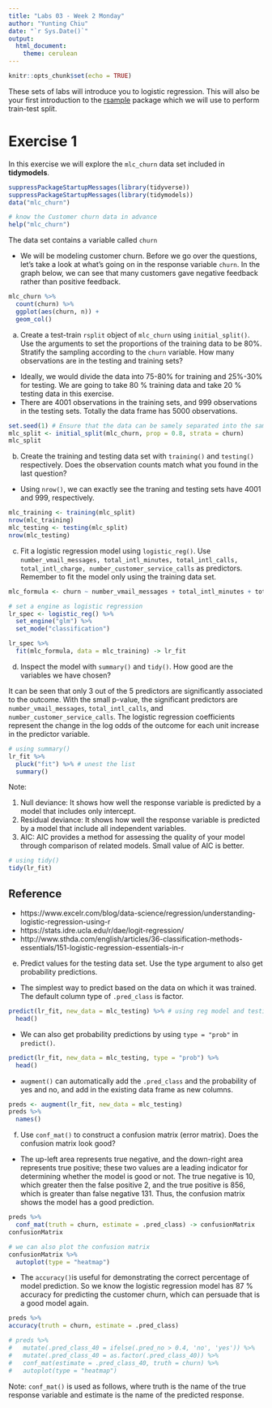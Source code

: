 ```yaml
---
title: "Labs 03 - Week 2 Monday"
author: "Yunting Chiu"
date: "`r Sys.Date()`"
output:
  html_document: 
    theme: cerulean
---
```


```r
knitr::opts_chunk$set(echo = TRUE)
```
These sets of labs will introduce you to logistic regression. This will also be your first introduction to the [rsample](https://rsample.tidymodels.org/) package which we will use to perform train-test split.

# Exercise 1
In this exercise we will explore the `mlc_churn` data set included in **tidymodels**.

```r
suppressPackageStartupMessages(library(tidyverse))
suppressPackageStartupMessages(library(tidymodels))
data("mlc_churn")

# know the Customer churn data in advance
help("mlc_churn")
```
The data set contains a variable called `churn`

- We will be modeling customer churn. Before we go over the questions, let's take a look at what's going on in the response variable `churn`. In the graph below, we can see that many customers gave negative feedback rather than positive feedback.
```r
mlc_churn %>%
  count(churn) %>%
  ggplot(aes(churn, n)) +
  geom_col()
```

a. Create a test-train `rsplit` object of `mlc_churn` using `initial_split()`. Use the arguments to set the proportions of the training data to be 80%. Stratify the sampling according to the `churn` variable. How many observations are in the testing and training sets?

- Ideally, we would divide the data into 75-80% for training and 25%-30% for testing. We are going to take 80 % training data and take 20 % testing data in this exercise.
- There are 4001 observations in the training sets, and 999 observations in the testing sets. Totally the data frame has 5000 observations.
```r
set.seed(1) # Ensure that the data can be samely separated into the same observations.
mlc_split <- initial_split(mlc_churn, prop = 0.8, strata = churn)
mlc_split
```

b. Create the training and testing data set with `training()` and `testing()` respectively. Does the observation counts match what you found in the last question?

- Using `nrow()`, we can exactly see the traning and testing sets have 4001 and 999, respectively.
```r
mlc_training <- training(mlc_split)
nrow(mlc_training)
mlc_testing <- testing(mlc_split)
nrow(mlc_testing)
```

c. Fit a logistic regression model using `logistic_reg()`. Use `number_vmail_messages, total_intl_minutes, total_intl_calls, total_intl_charge, number_customer_service_calls` as predictors. Remember to fit the model only using the training data set.
```r
mlc_formula <- churn ~ number_vmail_messages + total_intl_minutes + total_intl_calls + total_intl_charge + number_customer_service_calls

# set a engine as logistic regression
lr_spec <- logistic_reg() %>%
  set_engine("glm") %>%
  set_mode("classification")

lr_spec %>%
  fit(mlc_formula, data = mlc_training) -> lr_fit
```

d. Inspect the model with `summary()` and `tidy()`. How good are the variables we have chosen?

It can be seen that only 3 out of the 5 predictors are significantly associated to the outcome. With the small p-value, the significant predictors are `number_vmail_messages`, `total_intl_calls`, and `number_customer_service_calls`. The logistic regression coefficients represent the change in the log odds of the outcome for each unit increase in the predictor variable.

```r
# using summary()
lr_fit %>%
  pluck("fit") %>% # unest the list
  summary()
```
Note: 

1. Null deviance: It shows how well the response variable is predicted by a model that includes only intercept.
2. Residual deviance: It shows how well the response variable is predicted by a model that include all independent variables.
3. AIC: AIC provides a method for assessing the quality of your model through comparison of related models. Small value of AIC is better.

```r
# using tidy()
tidy(lr_fit)
```
## Reference
- https://www.excelr.com/blog/data-science/regression/understanding-logistic-regression-using-r
- https://stats.idre.ucla.edu/r/dae/logit-regression/
- http://www.sthda.com/english/articles/36-classification-methods-essentials/151-logistic-regression-essentials-in-r

e. Predict values for the testing data set. Use the type argument to also get probability predictions.

- The simplest way to predict based on the data on which it was trained. The default column type of `.pred_class` is factor.
```r
predict(lr_fit, new_data = mlc_testing) %>% # using reg model and testing dataset for testing 
  head()
```
- We can also get probability predictions by using `type = "prob"` in `predict()`.
```r
predict(lr_fit, new_data = mlc_testing, type = "prob") %>%
  head()
```
- `augment()` can automatically add the `.pred_class` and the probability of yes and no, and add in the existing data frame as new columns. 
```r
preds <- augment(lr_fit, new_data = mlc_testing)
preds %>%
  names()
```

f. Use `conf_mat()` to construct a confusion matrix (error matrix). Does the confusion matrix look good?

- The up-left area represents true negative, and the down-right area represents true positive; these two values are a leading indicator for determining whether the model is good or not. The true negative is 10, which greater then the false positive 2, and the true positive is 856, which is greater than false negative 131. Thus, the confusion matrix shows the model has a good prediction. 
```r
preds %>%
  conf_mat(truth = churn, estimate = .pred_class) -> confusionMatrix
confusionMatrix

# we can also plot the confusion matrix
confusionMatrix %>%
  autoplot(type = "heatmap")
```

- The `accuracy()`is useful for demonstrating the correct percentage of model prediction. So we know the logistic regression model has 87 % accuracy for predicting the customer churn, which can persuade that is a good model again.
```r
preds %>%
accuracy(truth = churn, estimate = .pred_class)
```
```r
# preds %>%
#   mutate(.pred_class_40 = ifelse(.pred_no > 0.4, 'no', 'yes')) %>%
#   mutate(.pred_class_40 = as.factor(.pred_class_40)) %>%
#   conf_mat(estimate = .pred_class_40, truth = churn) %>%
#   autoplot(type = "heatmap")
```
Note: `conf_mat()` is used as follows, where truth is the name of the true response variable and estimate is the name of the predicted response.



